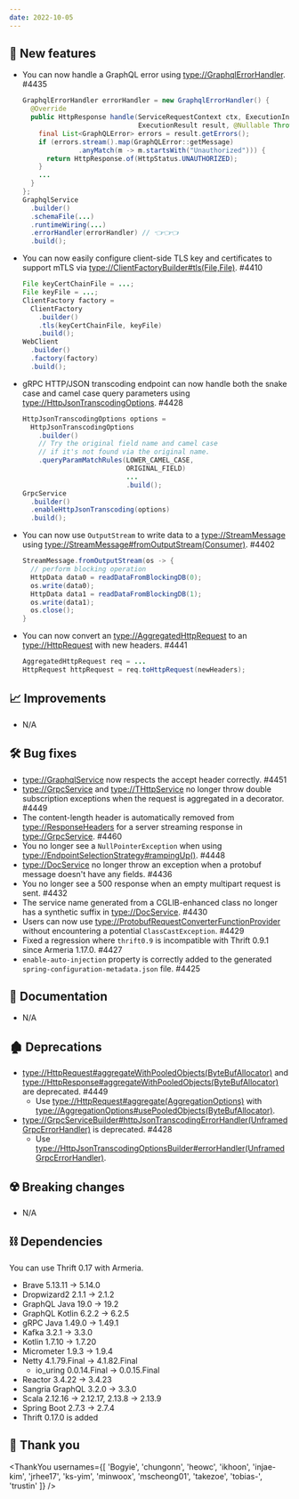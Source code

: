 ```yaml
---
date: 2022-10-05
---
```


## 🌟 New features

- You can now handle a GraphQL error using <type://GraphqlErrorHandler>. #4435
  ```java
  GraphqlErrorHandler errorHandler = new GraphqlErrorHandler() {
    @Override
    public HttpResponse handle(ServiceRequestContext ctx, ExecutionInput input,
                               ExecutionResult result, @Nullable Throwable cause) {
      final List<GraphQLError> errors = result.getErrors();
      if (errors.stream().map(GraphQLError::getMessage)
                .anyMatch(m -> m.startsWith("Unauthorized"))) {
        return HttpResponse.of(HttpStatus.UNAUTHORIZED);
      }
      ...
    }
  };
  GraphqlService
    .builder()
    .schemaFile(...)
    .runtimeWiring(...)
    .errorHandler(errorHandler) // 👈👈👈
    .build();
  ```

- You can now easily configure client-side TLS key and certificates to support mTLS via
  <type://ClientFactoryBuilder#tls(File,File)>. #4410
  ```java
  File keyCertChainFile = ...;
  File keyFile = ...;
  ClientFactory factory =
    ClientFactory
      .builder()
      .tls(keyCertChainFile, keyFile)
      .build();
  WebClient
    .builder()
    .factory(factory)
    .build();
  ```

- gRPC HTTP/JSON transcoding endpoint can now handle both the snake case and camel case query parameters
  using <type://HttpJsonTranscodingOptions>. #4428
  ```java
  HttpJsonTranscodingOptions options =
    HttpJsonTranscodingOptions
      .builder()
      // Try the original field name and camel case
      // if it's not found via the original name.
      .queryParamMatchRules(LOWER_CAMEL_CASE,
                            ORIGINAL_FIELD)
                            ...
                            .build();
  GrpcService
    .builder()
    .enableHttpJsonTranscoding(options)
    .build();
  ```

- You can now use `OutputStream` to write data to a <type://StreamMessage> using
  <type://StreamMessage#fromOutputStream(Consumer)>. #4402
  ```java
  StreamMessage.fromOutputStream(os -> {
    // perform blocking operation
    HttpData data0 = readDataFromBlockingDB(0);
    os.write(data0);
    HttpData data1 = readDataFromBlockingDB(1);
    os.write(data1);
    os.close();
  }
  ```

- You can now convert an <type://AggregatedHttpRequest> to an <type://HttpRequest> with new headers. #4441
  ```java
  AggregatedHttpRequest req = ...
  HttpRequest httpRequest = req.toHttpRequest(newHeaders);
  ```

## 📈 Improvements

- N/A

## 🛠️ Bug fixes

- <type://GraphqlService> now respects the accept header correctly. #4451
- <type://GrpcService> and <type://THttpService> no longer throw double subscription exceptions when
  the request is aggregated in a decorator. #4449
- The content-length header is automatically removed from <type://ResponseHeaders> for a server
  streaming response in <type://GrpcService>. #4460
- You no longer see a `NullPointerException` when using <type://EndpointSelectionStrategy#rampingUp()>. #4448
- <type://DocService> no longer throw an exception when a protobuf message doesn't have any fields. #4436
- You no longer see a 500 response when an empty multipart request is sent. #4432
- The service name generated from a CGLIB-enhanced class no longer has a synthetic suffix in
  <type://DocService>. #4430
- Users can now use <type://ProtobufRequestConverterFunctionProvider> without encountering a potential
  `ClassCastException`. #4429
- Fixed a regression where `thrift0.9` is incompatible with Thrift 0.9.1 since Armeria 1.17.0. #4427
- `enable-auto-injection` property is correctly added to the generated `spring-configuration-metadata.json`
  file. #4425

## 📃 Documentation

- N/A

## 🏚️ Deprecations

- <type://HttpRequest#aggregateWithPooledObjects(ByteBufAllocator)> and
  <type://HttpResponse#aggregateWithPooledObjects(ByteBufAllocator)> are deprecated. #4449
  - Use <type://HttpRequest#aggregate(AggregationOptions)> with
    <type://AggregationOptions#usePooledObjects(ByteBufAllocator)>.
- <type://GrpcServiceBuilder#httpJsonTranscodingErrorHandler(UnframedGrpcErrorHandler)> is deprecated. #4428
  - Use <type://HttpJsonTranscodingOptionsBuilder#errorHandler(UnframedGrpcErrorHandler)>.

## ☢️ Breaking changes

- N/A

## ⛓ Dependencies

You can use Thrift 0.17 with Armeria.
- Brave 5.13.11 → 5.14.0
- Dropwizard2 2.1.1 → 2.1.2
- GraphQL Java 19.0 → 19.2
- GraphQL Kotlin 6.2.2 → 6.2.5
- gRPC Java 1.49.0 → 1.49.1
- Kafka 3.2.1 → 3.3.0
- Kotlin 1.7.10 → 1.7.20
- Micrometer 1.9.3 → 1.9.4
- Netty 4.1.79.Final → 4.1.82.Final
  - io_uring 0.0.14.Final → 0.0.15.Final
- Reactor 3.4.22 → 3.4.23
- Sangria GraphQL 3.2.0 → 3.3.0
- Scala 2.12.16 → 2.12.17, 2.13.8 → 2.13.9
- Spring Boot 2.7.3 → 2.7.4
- Thrift 0.17.0 is added

## 🙇 Thank you

<ThankYou usernames={[
  'Bogyie',
  'chungonn',
  'heowc',
  'ikhoon',
  'injae-kim',
  'jrhee17',
  'ks-yim',
  'minwoox',
  'mscheong01',
  'takezoe',
  'tobias-',
  'trustin'
]} />
